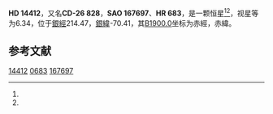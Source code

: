 {{Starbox begin
| name = HD 14412
}}
{{Starbox observe
| epoch = [[J2000.0|J2000.0]]
| constell = {{星座名待查}}<ref name=SIMBAD>{{cite web
 | url=http://simbad.u-strasbg.fr/simbad/sim-id?Ident=HR+683
 | title =Pulsating variable Star
 | publisher=Centre de Données astronomiques de Strasbourg
 | work=SIMBAD
 | accessdate=2012-07-13}}</ref><ref name=DATA>{{cite web
 | url=http://vizier.u-strasbg.fr/viz-bin/VizieR-5?-out.add=.&-source=5050&-corr=PK=HR&-out.max=9999&HR=683
 | title=VizieR Detailed Page
 | accessdate=2012-07-13
 | archive-url=https://web.archive.org/web/20160304194412/http://vizier.u-strasbg.fr/viz-bin/VizieR-5?-out.add=.&-source=5050&-corr=PK=HR&-out.max=9999&HR=683
 | archive-date=2016-03-04
 | dead-url=yes
 }}</ref>
| 星官 = 
| ra = {{RA|2|18|58.5}}<ref name=SIMBAD /><ref name=DATA />
| dec = {{DEC|-25|56|44}}<ref name=SIMBAD /><ref name=DATA />
| appmag_v = 6.34<ref name=SIMBAD /><ref name=DATA />
}}
{{Starbox character
| class = G5V<ref name=SIMBAD /><ref name=DATA />
| b-v = 0.73<ref name=SIMBAD /><ref name=DATA />
| u-b = 0.18<ref name=SIMBAD /><ref name=DATA />
| r-i = <ref name=SIMBAD /><ref name=DATA />
| variable = 
}}
{{Starbox astrometry
| radial_v = 0.18
| prop_mo_ra = 7
| parallax = 0.089
| p_error = 
}}
{{Starbox catalog
| names =CD-26 828，[[SAO星表|SAO]] 167697，[[HD星表|HD]] 14412，[[HR星表|HR]] 683}}
{{Starbox reference |Simbad=HR+683}}
{{Starbox end}}

'''HD 14412'''，又名'''CD-26 828'''，'''SAO 167697'''、'''HR 683'''，是一颗恒星<ref name=SIMBAD /><ref name=DATA />，视星等为6.34，位于[[銀道座標系|銀經]]214.47，[[銀道座標系|銀緯]]-70.41，其[[B1900.0|B1900.0]]坐标为赤經{{RA|2|14|29.6}}，赤緯{{DEC|-26|-70.41|8}}。

== 参考文献 ==
{{reflist}}

{{star-stub}}

[[Category:HD和HDE天體|14412]]
[[Category:HR天體|0683]]
[[Category:SAO天體|167697]]